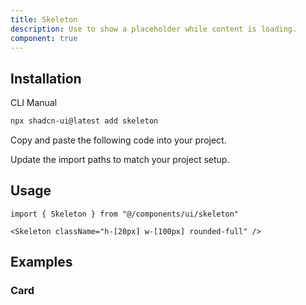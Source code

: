 ```yaml
---
title: Skeleton
description: Use to show a placeholder while content is loading.
component: true
---
```


<ComponentPreview name="skeleton-demo" description="A skeleton component." />

## Installation

<Tabs defaultValue="cli">

<TabsList>
  <TabsTrigger value="cli">CLI</TabsTrigger>
  <TabsTrigger value="manual">Manual</TabsTrigger>
</TabsList>
<TabsContent value="cli">

```bash
npx shadcn-ui@latest add skeleton
```

</TabsContent>

<TabsContent value="manual">

<Steps>

<Step>Copy and paste the following code into your project.</Step>

<ComponentSource name="skeleton" />

<Step>Update the import paths to match your project setup.</Step>

</Steps>

</TabsContent>

</Tabs>

## Usage

```tsx
import { Skeleton } from "@/components/ui/skeleton"
```

```tsx
<Skeleton className="h-[20px] w-[100px] rounded-full" />
```

## Examples

### Card

<ComponentPreview
  name="skeleton-card"
  description="A card with skeleton showing a loading state."
/>
